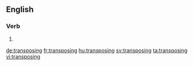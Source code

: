 
==English==

===Verb===
{{head|en}}

# {{present participle of|transpose}}

[[de:transposing]]
[[fr:transposing]]
[[hu:transposing]]
[[sv:transposing]]
[[ta:transposing]]
[[vi:transposing]]
